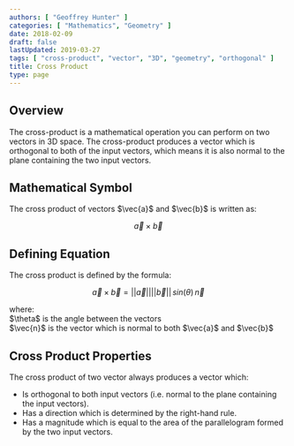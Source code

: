 ```yaml
---
authors: [ "Geoffrey Hunter" ]
categories: [ "Mathematics", "Geometry" ]
date: 2018-02-09
draft: false
lastUpdated: 2019-03-27
tags: [ "cross-product", "vector", "3D", "geometry", "orthogonal" ]
title: Cross Product
type: page
---
```



<h2>Overview</h2>

<p>The cross-product is a mathematical operation you can perform on two vectors in 3D space. The cross-product produces a vector which is orthogonal to both of the input vectors, which means it is also normal to the plane containing the two input vectors.</p>

<h2>Mathematical Symbol</h2>

<p>The cross product of vectors $\vec{a}$ and $\vec{b}$ is written as:</p>

$$
\vec{a} \times \vec{b}
$$

<h2>Defining Equation</h2>

<p>The cross product is defined by the formula:</p>

$$
\vec{a} \times \vec{b} = ||\vec{a}|| ||\vec{b}|| \, sin (\theta) \, \vec{n}
$$

<p className="centered">    where:<br />
    $\theta$ is the angle between the vectors<br />
    $\vec{n}$ is the vector which is normal to both $\vec{a}$ and $\vec{b}$</p>

<h2>Cross Product Properties</h2>

<p>The cross product of two vector always produces a vector which:</p>

<ul>
<li>Is orthogonal to both input vectors (i.e. normal to the plane containing the input vectors).</li>
<li>Has a direction which is determined by the right-hand rule.</li>
<li>Has a magnitude which is equal to the area of the parallelogram formed by the two input vectors.</li>
</ul>
